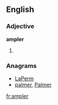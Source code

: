 ==English==

===Adjective===
'''ampler'''

# {{comparative of|ample}}

===Anagrams===
* [[LaPerm#English|LaPerm]]
* [[palmer#English|palmer]], [[Palmer#English|Palmer]]

[[fr:ampler]]